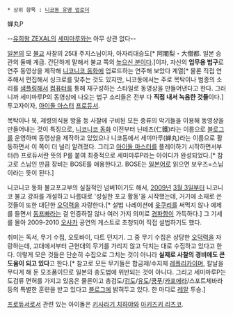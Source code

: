  * 상위 항목 : [[니코동 유명 업로더]]

蝉丸P

--[[유희왕 ZEXAL]]의 [[세미마루]]와는 아무 상관 없다--

[[일본]]의 모 [[불교]] 사찰의 25대 주지스님이자, 아자리대승도[* 阿闍梨・大僧都. 일본 승관의 둘째 계급. 간단하게 말해서 불교 쪽의 [[높으신 분]]이다.]이자, 자신의 '''업무용 법구'''로 연주 동영상을 제작해 [[니코니코 동화]]에 업로드하는 연주해 보았다 계열[* 물론 직접 연주해서 편집해서 싱크로를 맞추는 것도 있지만, 니코동에서는 주로 목탁이나 범종의 소리를 [[샘플링]]해서 [[컴퓨터]]를 통해 재구성하는 스타일로 동영상을 만들어낸다고 한다. 그러니까 세미마루P의 동영상에 나오는 법구 소리들은 전부 다 '''직접 내서 녹음한 것들'''이다.] 투고자이자, [[아이돌 마스터]] [[프로듀서]].

목탁이나 북, 제령의식용 방울 등 사찰에 구비된 모든 종류의 악기들을 이용해 동영상을 만들어내는 것이 특징으로, [[니코니코 동화]] 이전부터 닌테츠(仁鐵)라는 이름으로 [[블로그]]를 운영하며 동영상을 제작하고 있었으나 니코동에서 세미마루(蝉丸)라는 이름으로 활동하면서 이 쪽이 더 널리 알려졌다. 그리고 [[아이돌 마스터]]를 플레이하기 시작하면서부터(!) 프로듀서란 뜻의 P를 붙여 최종적으로 세미마루P라는 아이디가 완성되었다.[* 참고로 스님인 만큼 장비는 BOSE를 애용한다고. BOSE는 [[일본어]]로 읽으면 보우즈=스님이라는 뜻이 된다.]

니코니코 동화 불교포교부의 실질적인 넘버1이기도 해서, [[2009년]] [[3월 3일]]부터 니코니코 불교 강좌를 개설하고 나름대로 '성실한 포교 활동'을 시작했는데, 거기에 소재로 쓴 것들이 또한 대단한 [[오덕력]]을 자랑한다.[* 설법 나레이션에 [[윳쿠리]]를 써먹지 않나 예제를 들면서 [[동프빠]]라는 걸 인증하질 않나 여러 가지 의미로 [[경파]]함이 가득하다.] 그 기세를 몰아 2009-2010 [[오사카]] 공연의 게스트로 초청되어 직접 설법하기도 했다.

취미는 독서, 무기 수집, 오토바이, 다트 던지기. 그 중 무기 수집은 상당한 [[오덕력]]을 자랑하는데, 고대에서부터 근현대의 무기를 가리지 않고 닥치는 대로 수집하고 있다고 한다. 이렇게 모은 것들은 단순히 수집으로 그치는 것이 아니라 '''실제로 사찰의 경비에도 큰 도움이 되고 있다'''고 한다.[* 참고로 모든 무기들은 합금제/수지제 [[레플리카]]이며, 칼날을 무디게 해 둔 모조품이므로 일본의 총도법에 위반되는 것이 아니다. 그리고 세미마루P는 도검류 면허를 가지고 있음은 물론이고 총검도/[[검도]]/[[유도]]/[[쿵푸]]/[[카포에라]]/스포트체바라 등의 특별한 훈련을 받고 있다고 [[블로그]]에 밝혀두고 있다. 한 마디로 [[레알]] 투승.]

[[프로듀서]]로서 관련 있는 아이돌은 [[키사라기 치하야]]와 [[아키즈키 리츠코]].
